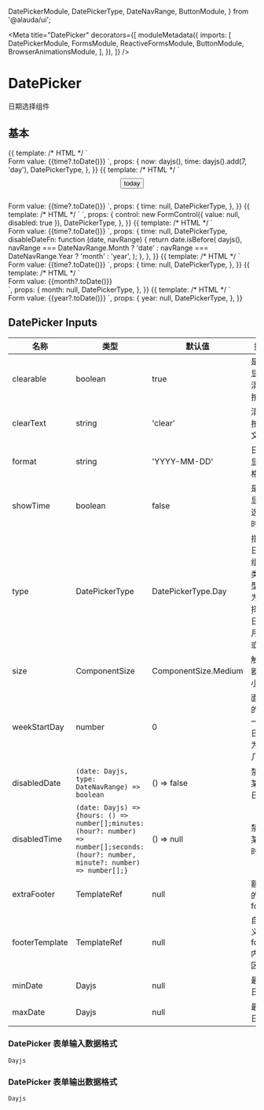 
  DatePickerModule,
  DatePickerType,
  DateNavRange,
  ButtonModule,
} from '@alauda/ui';

<Meta
  title="DatePicker"
  decorators={[
    moduleMetadata({
      imports: [
        DatePickerModule,
        FormsModule,
        ReactiveFormsModule,
        ButtonModule,
        BrowserAnimationsModule,
      ],
    }),
  ]}
/>

# DatePicker

日期选择组件

## 基本

<Canvas>
  <Story
    name="Date Picker"
    height="500px"
  >
    {{
      template: /* HTML */ `
        <aui-date-picker
          [type]="DatePickerType.Day"
          [clearText]="'清除'"
          [(ngModel)]="time"
          placeholder="请选择"
          [weekStartDay]="2"
          required
        ></aui-date-picker>
        <br />
        Form value: {{time?.toDate()}}
      `,
      props: {
        now: dayjs(),
        time: dayjs().add(7, 'day'),
        DatePickerType,
      },
    }}
  </Story>
</Canvas>

<Canvas>
  <Story
    name="Extra footer"
    height="500px"
  >
    {{
      template: /* HTML */ `
        <aui-date-picker
          placeholder="请选择"
          [type]="DatePickerType.Day"
          [(ngModel)]="time"
          [extraFooter]="extraFooter"
        ></aui-date-picker>
        <ng-template
          #extraFooter
          let-context="context"
        >
          <div
            style="height:40px;display:flex;justify-content:center;align-items: center"
          >
            <button
              aui-button="inline"
              (click)="context.confirmValue(now,false)"
            >
              today
            </button>
          </div>
        </ng-template>
        <br />
        Form value: {{time?.toDate()}}
      `,
      props: {
        time: null,
        DatePickerType,
      },
    }}
  </Story>
</Canvas>

<Canvas>
  <Story
    name="Disabled"
    height="200px"
  >
    {{
      template: /* HTML */ `
        <aui-date-picker
          placeholder="请选择"
          [type]="DatePickerType.Day"
          [formControl]="control"
          [showTime]="true"
        ></aui-date-picker>
      `,
      props: {
        control: new FormControl({ value: null, disabled: true }),
        DatePickerType,
      },
    }}
  </Story>
</Canvas>

<Canvas>
  <Story
    name="Disable until today"
    height="500px"
  >
    {{
      template: /* HTML */ `
        <aui-date-picker
          placeholder="请选择"
          [type]="DatePickerType.Day"
          [(ngModel)]="time"
          [showTime]="true"
          [disabledDate]="disableDateFn"
        ></aui-date-picker>
        <br />
        Form value: {{time?.toDate()}}
      `,
      props: {
        time: null,
        DatePickerType,
        disableDateFn: function (date, navRange) {
          return date.isBefore(
            dayjs(),
            navRange === DateNavRange.Month
              ? 'date'
              : navRange === DateNavRange.Year
              ? 'month'
              : 'year',
          );
        },
      },
    }}
  </Story>
</Canvas>

<Canvas>
  <Story
    name="With time"
    height="400px"
  >
    {{
      template: /* HTML */ `
        <aui-date-picker
          placeholder="请选择"
          [type]="DatePickerType.Day"
          [(ngModel)]="time"
          [showTime]="true"
        ></aui-date-picker>
        <br />
        Form value: {{time?.toDate()}}
      `,
      props: {
        time: null,
        DatePickerType,
      },
    }}
  </Story>
</Canvas>

<Canvas>
  <Story
    name="Month Picker"
    height="400px"
  >
    {{
      template: /* HTML */ `
        <aui-date-picker
          placeholder="请选择"
          [type]="DatePickerType.Month"
          [(ngModel)]="month"
        ></aui-date-picker>
        <br />
        Form value: {{month?.toDate()}}
        <br />
      `,
      props: {
        month: null,
        DatePickerType,
      },
    }}
  </Story>
</Canvas>

<Canvas>
  <Story
    name="Year Picker"
    height="400px"
  >
    {{
      template: /* HTML */ `
        <aui-date-picker
          placeholder="请选择"
          [type]="DatePickerType.Year"
          [(ngModel)]="year"
        ></aui-date-picker>
        <br />
        Form value: {{year?.toDate()}}
      `,
      props: {
        year: null,
        DatePickerType,
      },
    }}
  </Story>
</Canvas>

## DatePicker Inputs

| 名称           | 类型                                                                                                                                   | 默认值               | 描述                                 |
| -------------- | -------------------------------------------------------------------------------------------------------------------------------------- | -------------------- | ------------------------------------ |
| clearable      | boolean                                                                                                                                | true                 | 是否显示清除按钮                     |
| clearText      | string                                                                                                                                 | 'clear'              | 清除按钮文案                         |
| format         | string                                                                                                                                 | 'YYYY-MM-DD'         | 日期显示格式                         |
| showTime       | boolean                                                                                                                                | false                | 是否显示选择时间                     |
| type           | DatePickerType                                                                                                                         | DatePickerType.Day   | 指定日期组件类型，为选择日，月，或年 |
| size           | ComponentSize                                                                                                                          | ComponentSize.Medium | 触发器大小                           |
| weekStartDay   | number                                                                                                                                 | 0                    | 面板的第一个日期为周几               |
| disabledDate   | `(date: Dayjs, type: DateNavRange) => boolean`                                                                                         | () => false          | 禁用某些日期                         |
| disabledTime   | `(date: Dayjs) => {hours: () => number[];minutes: (hour?: number) => number[];seconds: (hour?: number, minute?: number) => number[];}` | () => null           | 禁用某些时间                         |
| extraFooter    | TemplateRef                                                                                                                            | null                 | 额外的 footer                        |
| footerTemplate | TemplateRef                                                                                                                            | null                 | 自定义 footer 内容区                 |
| minDate        | Dayjs                                                                                                                                  | null                 | 最小日期                             |
| maxDate        | Dayjs                                                                                                                                  | null                 | 最大日期                             |

### DatePicker 表单输入数据格式

`Dayjs`

### DatePicker 表单输出数据格式

`Dayjs`
